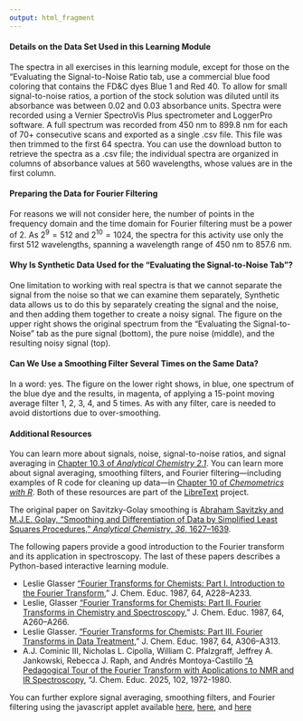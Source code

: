 ```yaml
---
output: html_fragment
---
```


<!-- text for wrapping up -->

#### Details on the Data Set Used in this Learning Module

The spectra in all exercises in this learning module, except for those on the "Evaluating the Signal-to-Noise Ratio tab, use a commercial blue food coloring that contains the FD&C dyes Blue 1 and Red 40. To allow for small signal-to-noise ratios, a portion of the stock solution was diluted until its absorbance was between 0.02 and 0.03 absorbance units. Spectra were recorded using a Vernier SpectroVis Plus spectrometer and LoggerPro software. A full spectrum was recorded from 450 nm to 899.8 nm for each of 70+ consecutive scans and exported as a single .csv file. This file was then trimmed to the first 64 spectra. You can use the download button to retrieve the spectra as a .csv file; the individual spectra are organized in columns of absorbance values at 560 wavelengths, whose values are in the first column.

#### Preparing the Data for Fourier Filtering

For reasons we will not consider here, the number of points in the frequency domain and the time domain for Fourier filtering must be a power of 2. As $2^{9} = 512$ and $2^{10} = 1024$, the spectra for this activity use only the first 512 wavelengths, spanning a wavelength range of 450 nm to 857.6 nm.

#### Why Is Synthetic Data Used for the "Evaluating the Signal-to-Noise Tab"?

One limitation to working with real spectra is that we cannot separate the signal from the noise so that we can examine them separately, Synthetic data allows us to do this by separately creating the signal and the noise, and then adding them together to create a noisy signal. The figure on the upper right shows the original spectrum from the "Evaluating the Signal-to-Noise" tab as the pure signal (bottom), the pure noise (middle), and the resulting noisy signal (top).

#### Can We Use a Smoothing Filter Several Times on the Same Data?

In a word: yes. The figure on the lower right shows, in blue, one spectrum of the blue dye and the results, in magenta, of applying a 15-point moving average filter 1, 2, 3, 4, and 5 times. As with any filter, care is needed to avoid distortions due to over-smoothing.

#### Additional Resources

You can learn more about signals, noise, signal-to-noise ratios, and signal averaging in [Chapter 10.3 of *Analytical Chemistry 2.1*](https://chem.libretexts.org/Bookshelves/Analytical_Chemistry/Analytical_Chemistry_2.1_(Harvey)/10%3A_Spectroscopic_Methods/10.03%3A_UV_Vis_and_IR_Spectroscopy). You can learn more about signal averaging, smoothing filters, and Fourier filtering---including examples of R code for cleaning up data---in [Chapter 10 of *Chemometrics with R*](https://chem.libretexts.org/Bookshelves/Analytical_Chemistry/Chemometrics_Using_R_(Harvey)/10%3A_Cleaning_Up_Data). Both of these resources are part of the [LibreText](https://libretexts.org/) project.

The original paper on Savitzky-Golay smoothing is [Abraham Savitzky and M.J.E. Golay, "Smoothing and Differentiation of Data by Simplified Least Squares Procedures," *Analytical Chemistry*, *36*, 1627--1639](https://doi.org/10.1021/ac60214a047).

The following papers provide a good introduction to the Fourier transform and its application in spectroscopy. The last of these papers describes a Python-based interactive learning module. 

* Leslie Glasser [“Fourier Transforms for Chemists: Part I. Introduction to the Fourier Transform](https://doi.org/10.1021/ed064pA228),” J. Chem. Educ. 1987, 64, A228–A233.
* Leslie, Glasser [“Fourier Transforms for Chemists: Part II. Fourier Transforms in Chemistry and Spectroscopy](https://doi.org/10.1021/ed064pA260),” J. Chem. Educ. 1987, 64, A260–A266.
* Leslie Glasser. [“Fourier Transforms for Chemists: Part III. Fourier Transforms in Data Treatment](https://doi.org/10.1021/ed064pA306),” J. Chem. Educ. 1987, 64, A306–A313.
* A.J. Cominic III, Nicholas L. Cipolla, William C. Pfalzgraff, Jeffrey A. Jankowski, Rebecca J. Raph, and Andrés Montoya-Castillo ["A Pedagogical Tour of the Fourier Transform with Applications to NMR and IR Spectroscopy](https://doi.org/10.1021/acs.jchemed.4c01439), "J. Chem. Educ. 2025, 102, 1972-1980.

You can further explore signal averaging, smoothing filters, and Fourier filtering using the javascript applet available [here](http://195.134.76.37/applets/AppletSmooth/Appl_Smooth2.html), [here](http://195.134.76.37/applets/AppletFourier/Appl_Fourier2.html), and [here](http://195.134.76.37/applets/AppletFourAnal/Appl_FourAnal2.html)
